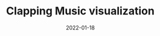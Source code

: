 ---
title: Clapping Music visualization
tags: [encoding-systems]
date: 2022-01-18
priority: 2
draft: true
---